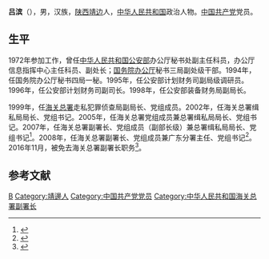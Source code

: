 {{Otheruses|吕滨|other=名为吕滨的其他人物}}

'''吕滨'''（{{bd|1956年|6月||catIdx=L吕}}），男，汉族，[[陕西|陕西]][[靖边|靖边]]人，[[中华人民共和国|中华人民共和国]]政治人物。[[中国共产党|中国共产党]]党员。

== 生平 ==
1972年参加工作，曾任[[中华人民共和国公安部|中华人民共和国公安部]]办公厅秘书处副主任科员，办公厅信息指挥中心主任科员、副处长；[[国务院办公厅|国务院办公厅]]秘书三局副处级干部。1994年，任国务院办公厅秘书四局一秘。1995年，任公安部计划财务司副局级调研员。1996年，任公安部计划财务司副司长。1998年，任公安部装备财务局副局长。

1999年，任[[海关总署|海关总署]]走私犯罪侦查局副局长、党组成员。2002年，任海关总署缉私局局长、党组书记。2005年，任海关总署党组成员兼总署缉私局局长、党组书记。2007年，任海关总署副署长、党组成员（副部长级）兼总署缉私局局长、党组书记<ref>{{cite web|accessdate=2016-05-04|url=http://www.customs.gov.cn/tabid/46345/Default.aspx|title=吕滨|publisher=中华人民共和国海关总署|archive-date=2019-07-29|archive-url=https://web.archive.org/web/20190729052547/http://www.customs.gov.cn/tabid/46345/Default.aspx|dead-url=yes}}</ref>。2008年，任海关总署副署长、党组成员兼广东分署主任、党组书记<ref>{{cite web|accessdate=2016-05-04|url=http://www.ce.cn/xwzx/gnsz/gdxw/201112/06/t20111206_22894971.shtml|title=资料:海关总署副署长吕滨简历|publisher=中国经济网|archive-url=https://web.archive.org/web/20161116225559/http://www.ce.cn/xwzx/gnsz/gdxw/201112/06/t20111206_22894971.shtml|archive-date=2016-11-16|dead-url=yes}}</ref>。2016年11月，被免去海关总署副署长职务<ref>{{cite web|url=http://www.thepaper.cn/newsDetail_forward_1561376|title=黄卫任科技部副部长，窦玉沛被免去民政部副部长职务|publisher=澎湃新闻|accessdate=2016-11-15|archive-date=2020-08-10|archive-url=https://web.archive.org/web/20200810024854/http://www.thepaper.cn/newsDetail_forward_1561376|dead-url=no}}</ref>。

== 参考文献 ==
{{reflist}}

{{Authority control}}
{{DEFAULTSORT:Lu呂}}
[[Category:呂姓|B]]
[[Category:靖邊人|Category:靖邊人]]
[[Category:中国共产党党员|Category:中国共产党党员]]
[[Category:中华人民共和国海关总署副署长|Category:中华人民共和国海关总署副署长]]